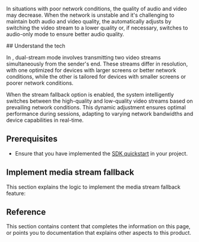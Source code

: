 
In situations with poor network conditions, the quality of audio and video may decrease. When the network is unstable and it's challenging to maintain both audio and video quality, the <Vg k="VSDK"/> automatically adjusts by switching the video stream to a lower quality or, if necessary, switches to audio-only mode to ensure better audio quality.

<PlatformWrapper platform="web">
## Understand the tech

In <Vpd k="PRODUCT"/>, dual-stream mode involves transmitting two video streams simultaneously from the sender's end. These streams differ in resolution, with one optimized for devices with larger screens or better network conditions, while the other is tailored for devices with smaller screens or poorer network conditions.

When the stream fallback option is enabled, the system intelligently switches between the high-quality and low-quality video streams based on prevailing network conditions. This dynamic adjustment ensures optimal performance during <Vpd k="PRODUCT"/> sessions, adapting to varying network bandwidths and device capabilities in real-time.

## Prerequisites

- Ensure that you have implemented the [SDK quickstart](../get-started/get-started-sdk) in your project.

## Implement media stream fallback

This section explains the logic to implement the media stream fallback feature:

<ProjectImplement/>

## Reference

This section contains content that completes the information on this page, or points you to documentation that explains other aspects to this product.

<Reference/>

</PlatformWrapper>

<PlatformWrapper notAllowed="web">
<NotAvailable />
</PlatformWrapper>
